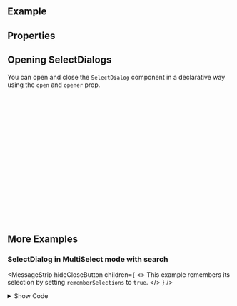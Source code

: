 
<Meta of={ComponentStories} />

<DocsHeader />

<br />

## Example

<Canvas of={ComponentStories.Default} />

## Properties

<ControlsWithNote of={ComponentStories.Default} />

## Opening SelectDialogs

You can open and close the `SelectDialog` component in a declarative way using the `open` and `opener` prop.

```jsx
const MyComponentWithSelectDialog = () => {
  const [dialogIsOpen, setDialogIsOpen] = useState(false);
  return (
    <>
      <Button
        onClick={() => {
          setDialogIsOpen(true);
        }}
      >
        Open SelectDialog
      </Button>
      <SelectDialog open={dialogIsOpen} headerText="Select Product">
        <ListItemStandard image="pathToImg" description="description">
          Product
        </ListItemStandard>
      </SelectDialog>
    </>
  );
};
```

## More Examples

### SelectDialog in MultiSelect mode with search

<MessageStrip
  hideCloseButton
  children={
    <>
      This example remembers its selection by setting <code>rememberSelections</code> to <code>true</code>.
    </>
  }
/>

<Canvas of={ComponentStories.MultiSelect} sourceState="none" />

<details>

<summary>Show Code</summary>

```tsx
const MultiSelectDialog = () => {
  const [dialogOpen, setDialogOpen] = useState(false);
  // predefined selection
  const selectedProducts = { 'HT-102': true, 'HT-203': true, 'HT-1038': true };
  // number of selected items
  const [selectedItems, setSelectedItems] = useState<Record<string, boolean>>(selectedProducts);
  const selectedItemsBeforeOpen = useRef(selectedItems);
  const [searchVal, setSearchVal] = useState();
  const [products, setProducts] = useState(Object.keys(selectedProducts));

  const handleBeforeOpen = () => {
    selectedItemsBeforeOpen.current = selectedItems;
  };
  const handleOpen = () => {
    setDialogOpen(true);
  };
  const handleClose = () => {
    setDialogOpen(false);
  };
  // search
  const handleSearch = (e) => {
    setSearchVal(e.detail.value);
  };
  // reset input value of search field
  const handleSearchReset = () => {
    setSearchVal(undefined);
  };
  // select/unselect
  const handleItemClick = (e) => {
    const itemDescription = e.detail.item.dataset.description;
    setSelectedItems((prev) => {
      if (prev[itemDescription]) {
        const { [itemDescription]: _omit, ...rest } = prev;
        return rest;
      } else {
        return { ...prev, [itemDescription]: true };
      }
    });
  };
  // clear selection
  const handleClear = () => {
    setSelectedItems({});
  };
  // confirm selection
  const handleConfirm = () => {
    setProducts(Object.keys(selectedItems));
  };
  // cancel selection
  const handleCancel = () => {
    setSelectedItems(selectedItemsBeforeOpen.current);
  };

  return (
    <>
      <Button onClick={handleOpen}>Open Dialog</Button>
      <SelectDialog
        open={dialogOpen}
        mode={ListSelectionMode.Multiple}
        numberOfSelectedItems={Object.keys(selectedItems).length}
        listProps={{ onItemClick: handleItemClick }}
        showClearButton
        rememberSelections
        onClear={handleClear}
        onConfirm={handleConfirm}
        onClose={handleClose}
        onSearchInput={handleSearch}
        onSearch={handleSearch}
        onSearchReset={handleSearchReset}
        onBeforeOpen={handleBeforeOpen}
        onCancel={handleCancel}
      >
        {new Array(40)
          .fill('')
          .map((_, index) => {
            const currentProduct = listItems[index % 4];
            const description = `${currentProduct.description}${index}`;
            const lowerCaseSearchVal = searchVal?.toLowerCase();
            if (
              searchVal &&
              !description.toLowerCase().includes(lowerCaseSearchVal) &&
              !currentProduct.text.toLowerCase().includes(lowerCaseSearchVal)
            ) {
              return null;
            }
            return (
              <ListItemStandard
                image={currentProduct.img}
                description={`${currentProduct.description}${index}`}
                data-description={`${currentProduct.description}${index}`}
                key={`${currentProduct.text}${index}`}
                selected={selectedItems[description]}
              >
                {currentProduct.text}
              </ListItemStandard>
            );
          })
          .filter(Boolean)}
      </SelectDialog>
      <FlexBox>
        <Label>Selected: </Label>
        <Text>{products.join(', ')}</Text>
      </FlexBox>
    </>
  );
};
```

</details>

<br />
<br />

<Footer />
